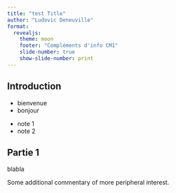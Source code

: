 ```yaml
---
title: "test Title"
author: "Ludovic Deneuville"
format: 
  revealjs: 
    theme: moon
    footer: "Compléments d'info CM1"
    slide-number: true
    show-slide-number: print
---
```


## Introduction

- bienvenue
- bonjour

::: {.notes}
- note 1
- note 2
:::

## Partie 1

blabla

::: aside
Some additional commentary of more peripheral interest.
:::

